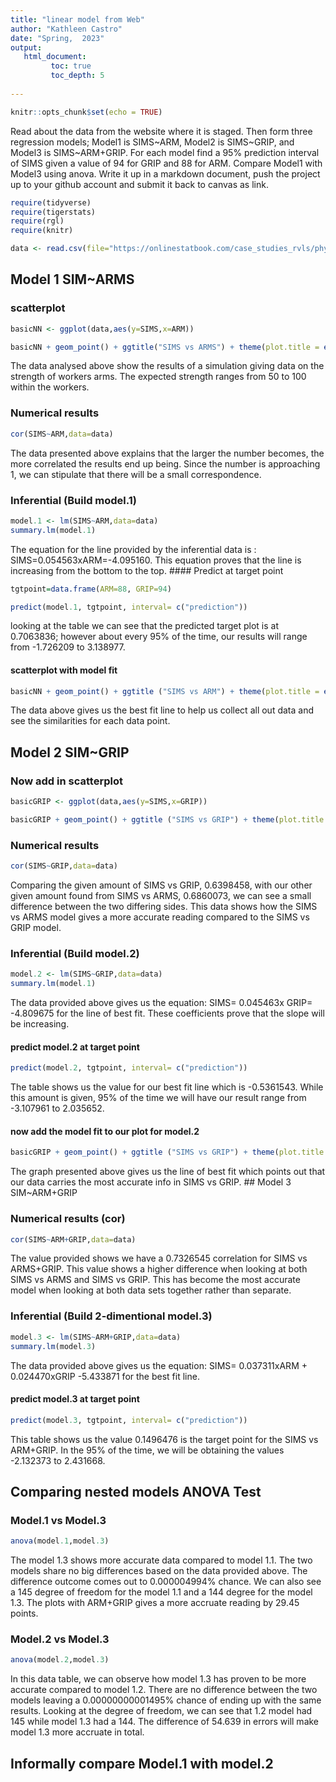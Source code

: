 ```yaml
---
title: "linear model from Web"
author: "Kathleen Castro"
date: "Spring,  2023"
output:
   html_document:
         toc: true
         toc_depth: 5
        
---
```


```r
knitr::opts_chunk$set(echo = TRUE)
```

Read about the data from the website where it is staged.  Then form three regression models; Model1 is SIMS~ARM, Model2 is SIMS~GRIP, and Model3 is SIMS~ARM+GRIP. For each model find a 95% prediction interval of SIMS given a value of 94  for GRIP and 88 for ARM. Compare Model1 with Model3 using anova. Write it up in a markdown document, push the project up to your github account and submit it back to canvas as link. 

 


```r
require(tidyverse)
require(tigerstats)
require(rgl)
require(knitr)

```

```r
data <- read.csv(file="https://onlinestatbook.com/case_studies_rvls/physical_strength/data.txt",sep="",header=TRUE)  

```

## Model 1 SIM~ARMS

### scatterplot
```r
basicNN <- ggplot(data,aes(y=SIMS,x=ARM))
```
```r
basicNN + geom_point() + ggtitle("SIMS vs ARMS") + theme(plot.title = element_text(hjust = 0.5, size = 20))
```
  
The data analysed above show the results of a simulation giving data on the strength of workers arms. The expected strength ranges from 50 to 100 within the workers. 

### Numerical results
```r
cor(SIMS~ARM,data=data)
```
  
The data presented above explains that the larger the number becomes, the more correlated the results end up being. Since the number is approaching 1, we can stipulate that there will be a small correspondence.

### Inferential  (Build model.1)
```r
model.1 <- lm(SIMS~ARM,data=data)
summary.lm(model.1)
```
  
The equation for the line provided by the inferential data is : SIMS=0.054563xARM=-4.095160. This equation proves that the line is increasing from the bottom to the top.
#### Predict at target point

```r
tgtpoint=data.frame(ARM=88, GRIP=94)

predict(model.1, tgtpoint, interval= c("prediction"))
```
  
looking at the table we can see that the predicted target plot is at 0.7063836; however about every 95% of the time, our results will range from -1.726209 to 3.138977.



#### scatterplot with model fit
```r
basicNN + geom_point() + ggtitle ("SIMS vs ARM") + theme(plot.title = element_text(hjust = 0.5, size = 20)) + geom_smooth(method=lm)
```   
  
The data above gives us the best fit line to help us collect all out data and see the similarities for each data point.

## Model 2 SIM~GRIP

### Now add in scatterplot

```r
basicGRIP <- ggplot(data,aes(y=SIMS,x=GRIP))

basicGRIP + geom_point() + ggtitle ("SIMS vs GRIP") + theme(plot.title = element_text(hjust = 0.5, size = 20))
```  


### Numerical results 
```r
cor(SIMS~GRIP,data=data)
```
  
Comparing the given amount of SIMS vs GRIP, 0.6398458, with our other given amount found from SIMS vs ARMS, 0.6860073, we can see a small difference between the two differing sides. This data shows how the SIMS vs ARMS model gives a more accurate reading compared to the SIMS vs GRIP model.

### Inferential  (Build model.2)
```r
model.2 <- lm(SIMS~GRIP,data=data)
summary.lm(model.1)
```  
  
The data provided above gives us the equation: SIMS= 0.045463x GRIP= -4.809675 for the line of best fit. These coefficients prove that the slope will be increasing.

#### predict model.2 at target point
```r
predict(model.2, tgtpoint, interval= c("prediction"))
```
  
The table shows us the value for our best fit line which is -0.5361543. While this amount is given, 95% of the time we will have our result range from -3.107961 to 2.035652.

#### now add the model fit to our plot for model.2
```r
basicGRIP + geom_point() + ggtitle ("SIMS vs GRIP") + theme(plot.title = element_text(hjust = 0.5, size = 20)) + geom_smooth(method=lm)
```    
  
The graph presented above gives us the line of best fit which points out that our data carries the most accurate info in SIMS vs GRIP.
## Model 3 SIM~ARM+GRIP

### Numerical results (cor)

```r
cor(SIMS~ARM+GRIP,data=data)
```
  
The value provided shows we have a 0.7326545 correlation for SIMS vs ARMS+GRIP. This value shows a higher difference when looking at both SIMS vs ARMS and SIMS vs GRIP. This has become the most accurate model when looking at both data sets together rather than separate.
  
### Inferential  (Build 2-dimentional model.3)
```r
model.3 <- lm(SIMS~ARM+GRIP,data=data)
summary.lm(model.3)
``` 
  
The data provided above gives us the equation: SIMS= 0.037311xARM + 0.024470xGRIP -5.433871 for the best fit line.

#### predict model.3 at target point
```r
predict(model.3, tgtpoint, interval= c("prediction"))
```  
  
This table shows us the value 0.1496476 is the target point for the SIMS vs ARM+GRIP. In the 95% of the time, we will be obtaining the values -2.132373 to 2.431668.

## Comparing nested models ANOVA Test

### Model.1 vs Model.3
```r
anova(model.1,model.3)
```
  
The model 1.3 shows more accurate data compared to model 1.1. The two models share no big differences based on the data provided above. The difference outcome comes out to 0.000004994% chance. We can also see a 145 degree of freedom for the model 1.1 and a 144 degree for the model 1.3. The plots with ARM+GRIP gives a more accruate reading by 29.45 points.

### Model.2 vs Model.3
```r
anova(model.2,model.3)
```
  
In this data table, we can observe how model 1.3 has proven to be more accurate compared to model 1.2. There are no difference between the two models leaving a 0.00000000001495% chance of ending up with the same results. Looking at the degree of freedom, we can see that 1.2 model had 145 while model 1.3 had a 144. The difference of 54.639 in errors will make model 1.3 more accruate in total.

## Informally compare Model.1 with model.2

